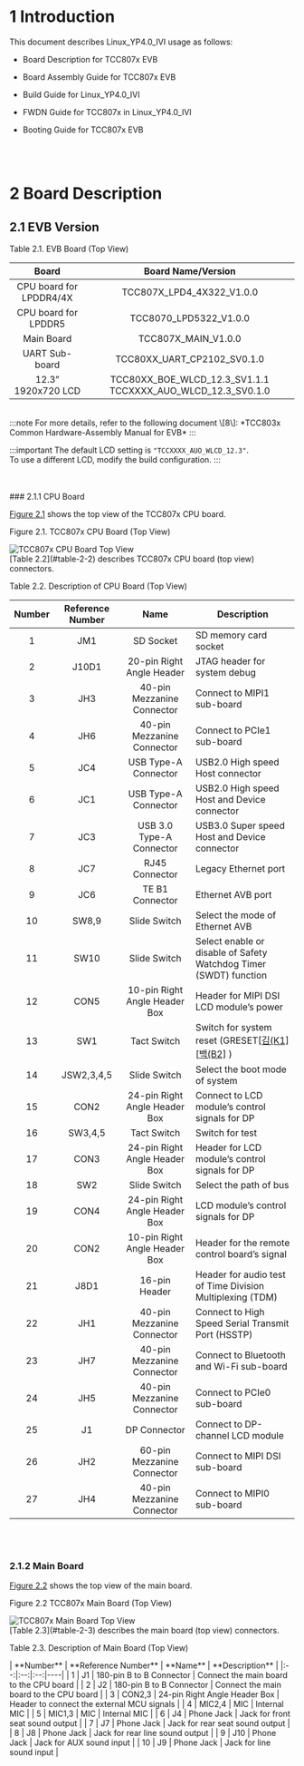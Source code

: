 
<Layout title="Linux YP4.0 IVI SDK - Getting Started for TCC807x">



# 1 Introduction

This document describes Linux_YP4.0_IVI usage as follows:

- Board Description for TCC807x EVB

- Board Assembly Guide for TCC807x EVB

- Build Guide for Linux_YP4.0_IVI

- FWDN Guide for TCC807x in Linux_YP4.0_IVI

- Booting Guide for TCC807x EVB  

<br />

<br />

# 2 Board Description

## 2.1 EVB Version

<p id="table-2-1" style={{ textAlign: "center", fontWeight: "bold", marginBottom: "0.2rem" }}>
  Table 2.1. EVB Board (Top View)
</p>

|        **Board**        |                    **Board Name/Version**                    |
| :---------------------: | :----------------------------------------------------------: |
| CPU board for LPDDR4/4X |                  TCC807X_LPD4_4X322_V1.0.0                   |
|  CPU board for LPDDR5   |                    TCC8070_LPD5322_V1.0.0                    |
|       Main Board        |                     TCC807X_MAIN_V1.0.0                      |
|     UART Sub-board      |                 TCC80XX_UART_CP2102_SV0.1.0                  |
|   12.3” 1920x720 LCD    | TCC80XX_BOE_WLCD_12.3_SV1.1.1  TCCXXXX_AUO_WLCD_12.3_SV0.1.0 |

<br />
:::note
For more details, refer to the following document \[8\]:  
*TCC803x Common Hardware-Assembly Manual for EVB*
:::

:::important
The default LCD setting is `"TCCXXXX_AUO_WLCD_12.3"`.  
To use a different LCD, modify the build configuration.
:::



<br />
<br />
### 2.1.1 CPU Board

[Figure 2.1](#figure-2-1) shows the top view of the TCC807x CPU board.


<p id="figure-2-1" style={{ textAlign: "center", fontWeight: "bold", marginBottom: "0.2rem"}}>
  Figure 2.1. TCC807x CPU Board (Top View)
</p>  
<img
  src={useBaseUrl('/807x/linux-yp4.0-getting-started/figure2.1-tcc807x-cpu-board-top-view.png')}
  alt="TCC807x CPU Board Top View"
  style={{ maxWidth: "100%", display: "block", margin: "0 auto" }}
/>

<br />
[Table 2.2](#table-2-2) describes TCC807x CPU board (top view) connectors.

<p id="table-2-2" style={{ textAlign: "center", fontWeight: "bold", marginBottom: "0.2rem"}}>
  Table 2.2. Description of CPU Board (Top View)
</p>


| **Number** | **Reference Number** |           **Name**            | **Description**                                              |
| :--------: | :------------------: | :---------------------------: | ------------------------------------------------------------ |
|     1      |         JM1          |           SD Socket           | SD memory  card socket                                       |
|     2      |        J10D1         |   20-pin Right Angle Header   | JTAG  header for system debug                                |
|     3      |         JH3          |  40-pin Mezzanine Connector   | Connect  to MIPI1 sub-board                                  |
|     4      |         JH6          |  40-pin Mezzanine Connector   | Connect  to PCIe1 sub-board                                  |
|     5      |         JC4          |     USB Type-A Connector      | USB2.0  High speed Host connector                            |
|     6      |         JC1          |     USB Type-A Connector      | USB2.0  High speed Host and Device connector                 |
|     7      |         JC3          |   USB 3.0 Type-A Connector    | USB3.0  Super speed Host and Device connector                |
|     8      |         JC7          |        RJ45 Connector         | Legacy Ethernet port                                         |
|     9      |         JC6          |        TE B1 Connector        | Ethernet AVB port                                            |
|     10     |        SW8,9         |         Slide Switch          | Select the mode of Ethernet AVB                              |
|     11     |         SW10         |         Slide Switch          | Select enable or disable of  Safety Watchdog Timer (SWDT) function |
|     12     |         CON5         | 10-pin Right Angle Header Box | Header for MIPI DSI LCD  module’s power                      |
|     13     |         SW1          |          Tact Switch          | Switch for system reset (GRESET[[김(K1\]](#_msocom_1) [[백(B2\]](#_msocom_2) ) |
|     14     |      JSW2,3,4,5      |         Slide Switch          | Select the boot mode of system                               |
|     15     |         CON2         | 24-pin Right Angle Header Box | Connect to LCD module’s control  signals for DP              |
|     16     |       SW3,4,5        |          Tact Switch          | Switch for test                                              |
|     17     |         CON3         | 24-pin Right Angle Header Box | Header for LCD module’s control  signals for DP              |
|     18     |         SW2          |         Slide Switch          | Select the path of bus                                       |
|     19     |         CON4         | 24-pin Right Angle Header Box | LCD module’s control signals  for DP                         |
|     20     |         CON2         | 10-pin Right Angle Header Box | Header for the remote control  board’s signal                |
|     21     |         J8D1         |         16-pin Header         | Header for audio test of Time  Division Multiplexing (TDM)   |
|     22     |         JH1          |  40-pin Mezzanine Connector   | Connect  to High Speed Serial Transmit Port (HSSTP)          |
|     23     |         JH7          |  40-pin Mezzanine Connector   | Connect  to Bluetooth and Wi-Fi sub-board                    |
|     24     |         JH5          |  40-pin Mezzanine Connector   | Connect  to PCIe0 sub-board                                  |
|     25     |          J1          |         DP Connector          | Connect  to DP-channel LCD module                            |
|     26     |         JH2          |  60-pin Mezzanine Connector   | Connect  to MIPI DSI sub-board                               |
|     27     |         JH4          |  40-pin Mezzanine Connector   | Connect  to MIPI0 sub-board                                  |

  
<br />
<br /> 

### 2.1.2 Main Board

[Figure 2.2](#figure-2-2) shows the top view of the main board.

<p id="figure-2-2" style={{ textAlign: "center", fontWeight: "bold" }}>
  Figure 2.2 TCC807x Main Board (Top View)
</p>  
<img
  src={useBaseUrl('/807x/linux-yp4.0-getting-started/figure2.2-tcc807x-main-board-top-view.png')}
  alt="TCC807x Main Board Top View"
  style={{ maxWidth: "100%", display: "block", margin: "0 auto" }}
/>



<br />
[Table 2.3](#table-2-3) describes the main board (top view) connectors.

<p id="table-2-3" style={{ textAlign: "center", fontWeight: "bold", marginBottom: "0.2rem"}}>
  Table 2.3. Description of Main Board (Top View)
</p>
| **Number** | **Reference Number** | **Name** | **Description** |
|:--:|:--:|:--:|----|
| 1 | J1 | 180-pin B to B Connector | Connect the main board to the CPU board |
| 2 | J2 | 180-pin B to B Connector | Connect the main board to the CPU board |
| 3 | CON2,3 | 24-pin Right Angle Header Box | Header to connect the external MCU signals |
| 4 | MIC2,4 | MIC | Internal MIC |
| 5 | MIC1,3 | MIC | Internal MIC |
| 6 | J4 | Phone Jack | Jack for front seat sound output |
| 7 | J7 | Phone Jack | Jack for rear seat sound output |
| 8 | J8 | Phone Jack | Jack for rear line sound output |
| 9 | J10 | Phone Jack | Jack for AUX sound input |
| 10 | J9 | Phone Jack | Jack for line sound input |




</Layout>

